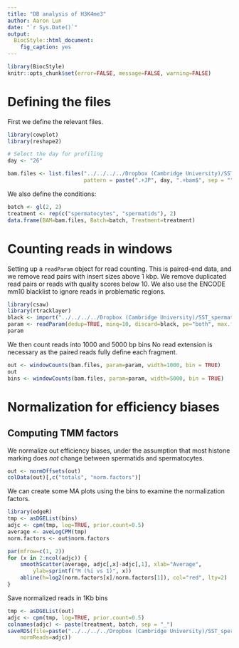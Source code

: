 ```yaml
---
title: "DB analysis of H3K4me3"
author: Aaron Lun
date: "`r Sys.Date()`"
output:
  BiocStyle::html_document:
    fig_caption: yes
---
```


```r
library(BiocStyle)
knitr::opts_chunk$set(error=FALSE, message=FALSE, warning=FALSE)
```

# Defining the files

First we define the relevant files.

```r
library(cowplot)
library(reshape2)

# Select the day for profiling
day <- "26" 

bam.files <- list.files("../../../../Dropbox (Cambridge University)/SST_spermatocytes/Analysis/CnR/bam/H3K4me3/", full.names = TRUE,
                        pattern = paste(".+JP", day, ".+bam$", sep = ""))
```

We also define the conditions:

```r
batch <- gl(2, 2)
treatment <- rep(c("spermatocytes", "spermatids"), 2)
data.frame(BAM=bam.files, Batch=batch, Treatment=treatment)
```


# Counting reads in windows

Setting up a `readParam` object for read counting.
This is paired-end data, and we remove read pairs with insert sizes above 1 kbp.
We remove duplicated read pairs or reads with quality scores below 10.
We also use the ENCODE mm10 blacklist to ignore reads in problematic regions.

```r
library(csaw)
library(rtracklayer)
black <- import("../../../../Dropbox (Cambridge University)/SST_spermatocytes/Analysis/CnR/Blacklist_mm10.bed")
param <- readParam(dedup=TRUE, minq=10, discard=black, pe="both", max.frag=1000)
param
```

We then count reads into 1000 and 5000 bp bins 
No read extension is necessary as the paired reads fully define each fragment.

```r
out <- windowCounts(bam.files, param=param, width=1000, bin = TRUE)
out
bins <- windowCounts(bam.files, param=param, width=5000, bin = TRUE)
```

# Normalization for efficiency biases

## Computing TMM factors

We normalize out efficiency biases, under the assumption that most histone marking does _not_ change between spermatids and spermatocytes.

```r
out <- normOffsets(out)
colData(out)[,c("totals", "norm.factors")]
```

We can create some MA plots using the bins to examine the normalization factors.

```r
library(edgeR)
tmp <- asDGEList(bins)
adjc <- cpm(tmp, log=TRUE, prior.count=0.5)
average <- aveLogCPM(tmp)
norm.factors <- out$norm.factors

par(mfrow=c(1, 2))
for (x in 2:ncol(adjc)) {
    smoothScatter(average, adjc[,x]-adjc[,1], xlab="Average", 
        ylab=sprintf("M (%i vs 1)", x))
    abline(h=log2(norm.factors[x]/norm.factors[1]), col="red", lty=2)        
}
```

Save normalized reads in 1Kb bins

```r
tmp <- asDGEList(out)
adjc <- cpm(tmp, log=TRUE, prior.count=0.5)
colnames(adjc) <- paste(treatment, batch, sep = "_")
saveRDS(file=paste("../../../../Dropbox (Cambridge University)/SST_spermatocytes/Analysis/CnR/DB/H3K4me3/H3K4me3", day, "_1000kb_bins_normReads.rds", sep = ""), list(windows=rowRanges(out), 
    normReads=adjc)) 
```
